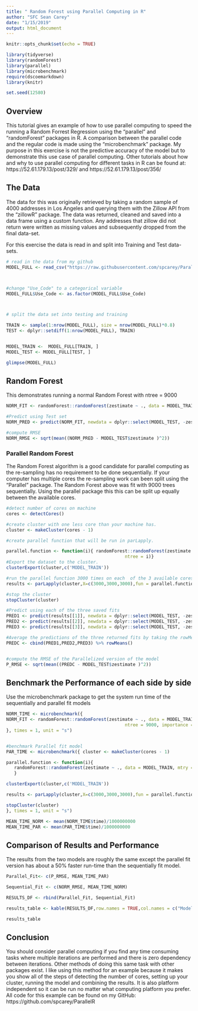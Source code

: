 ```yaml
---
title: " Random Forest using Parallel Computing in R"
author: "SFC Sean Carey"
date: "1/15/2019"
output: html_document
---
```


```r
knitr::opts_chunk$set(echo = TRUE)

library(tidyverse)
library(randomForest)
library(parallel)
library(microbenchmark)
require(dscoemarkdown)
library(knitr)

set.seed(12580)


```

## Overview

This tutorial gives an example of how to use parallel computing to speed the running a Random Forrest Regression using the "parallel" and "randomForest" packages in R. A comparison between the parallel code and the regular code is made using the "microbenchmark" package. My purpose in this exercise is not the predictive accuracy of the model but to demonstrate this use case of parallel computing. Other tutorials about how and why to use parallel computing for different tasks in R can be found at: https://52.61.179.13/post/329/   and   https://52.61.179.13/post/356/ 



## The Data

   The data for this was originally retrieved by taking a random sample of 4000 addresses in Los Angeles and querying them with the Zillow API from the "zillowR" package. The data was returned, cleaned and saved into a data frame using a custom function.  Any addresses that zillow did not return were written as missing values and subsequently dropped from the final data-set. 
   
   For this exercise the data is read in and split into Training and Test data-sets. 

```r

# read in the data from my github
MODEL_FULL <- read_csv("https://raw.githubusercontent.com/spcarey/ParallelR/master/MODEL_FULL.csv")



#change "Use_Code" to a categorical variable
MODEL_FULL$Use_Code <- as.factor(MODEL_FULL$Use_Code)



# split the data set into testing and training 

TRAIN <- sample(1:nrow(MODEL_FULL), size = nrow(MODEL_FULL)*0.8)
TEST <- dplyr::setdiff(1:nrow(MODEL_FULL), TRAIN)


MODEL_TRAIN <-  MODEL_FULL[TRAIN, ]
MODEL_TEST <- MODEL_FULL[TEST, ]

glimpse(MODEL_FULL)


```

## Random Forest 

  This demonstrates running a normal Random Forest with ntree = 9000

```r
NORM_FIT <- randomForest::randomForest(zestimate ~ ., data = MODEL_TRAIN, mtry = (ncol(MODEL_TRAIN) - 1)/3, ntree = 9000)

#Predict using Test set
NORM_PRED <- predict(NORM_FIT, newdata = dplyr::select(MODEL_TEST, -zestimate))

#compute RMSE
NORM_RMSE <- sqrt(mean((NORM_PRED - MODEL_TEST$zestimate )^2))


```

### Parallel Random Forest

 The Random Forest algorithm is a good candidate for parallel computing as the re-sampling has no requirement to be done sequentially. If your computer has multiple cores the re-sampling work can been split using the "Parallel" package. The Random Forest above was fit with 9000 trees sequentially. Using the parallel package this this can be split up equally between the available cores. 


```r
#detect number of cores on machine
cores <- detectCores()

#create cluster with one less core than your machine has.
cluster <- makeCluster(cores - 1)

#create parallel function that will be run in parLapply. 

parallel.function <- function(i){ randomForest::randomForest(zestimate ~ ., data = MODEL_TRAIN, mtry = (ncol(MODEL_TRAIN) - 1)/3, 
											 ntree = i)}
#Export the dataset to the cluster.
clusterExport(cluster,c('MODEL_TRAIN'))

#run the parallel function 3000 times on each  of the 3 available cores.
results <- parLapply(cluster,X=c(3000,3000,3000),fun = parallel.function)

#stop the cluster
stopCluster(cluster)

#Predict using each of the three saved fits
PRED1 <- predict(results[[1]], newdata = dplyr::select(MODEL_TEST, -zestimate))
PRED2 <- predict(results[[2]], newdata = dplyr::select(MODEL_TEST, -zestimate))
PRED3 <- predict(results[[3]], newdata = dplyr::select(MODEL_TEST, -zestimate))

#Average the predictions of the three returned fits by taking the rowMeans()
PREDC <- cbind(PRED1,PRED2,PRED3) %>% rowMeans()


#compute the RMSE of the Parallelized version of the model
P_RMSE <- sqrt(mean((PREDC - MODEL_TEST$zestimate )^2))
```

## Benchmark the Performance of each side by side  
 
  Use the microbenchmark package to get the system run time of the sequentially  and parallel fit models

```r
NORM_TIME <- microbenchmark({
NORM_FIT <- randomForest::randomForest(zestimate ~ ., data = MODEL_TRAIN, mtry = ncol(MODEL_TRAIN) - 1, 
											 ntree = 9000, importance = TRUE)
}, times = 1, unit = "s")


#benchmark Parallel fit model
PAR_TIME <- microbenchmark({ cluster <- makeCluster(cores - 1)

parallel.function <- function(i){ 
   randomForest::randomForest(zestimate ~ ., data = MODEL_TRAIN, mtry = ncol(MODEL_TRAIN) - 1, ntree = i, importance = TRUE)
   }

clusterExport(cluster,c('MODEL_TRAIN'))

results <- parLapply(cluster,X=c(3000,3000,3000),fun = parallel.function)

stopCluster(cluster)  
}, times = 1, unit = "s")

MEAN_TIME_NORM <- mean(NORM_TIME$time)/1000000000
MEAN_TIME_PAR <- mean(PAR_TIME$time)/1000000000
```
## Comparison of Results and Performance  

The results from the two models are roughly the same except the parallel fit version has about a 50% faster run-time than the sequentially fit model. 

```r
Parallel_Fit<- c(P_RMSE, MEAN_TIME_PAR)

Sequential_Fit <- c(NORM_RMSE, MEAN_TIME_NORM)

RESULTS_DF <- rbind(Parallel_Fit, Sequential_Fit)

results_table <- kable(RESULTS_DF,row.names = TRUE,col.names = c("Model RMSE","Run Time Seconds"))

results_table
```

## Conclusion  

 You should consider parallel computing if you find any time consuming tasks where multiple iterations are performed and there is zero dependency between iterations.  Other methods of doing this same task with other packages exist. I like using this method for an example because it makes you show all of the steps of detecting the number of cores, setting up your cluster, running the model and combining the results. It is also platform independent so it can be run no matter what computing platform you prefer. All code for this example can be found on my GitHub: https://github.com/spcarey/ParallelR
